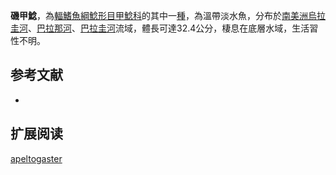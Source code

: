 {{Speciesbox
| name = 磯甲鯰
| image = 
| image_width = 250px
| image_caption = 
| status = NE
| status_system = IUCN3.1
| genus = Loricaria
| species = apeltogaster
| authority = [[Boulenger|Boulenger]], 1895
| synonyms = 
}}

'''磯甲鯰'''，為[[輻鰭魚綱|輻鰭魚綱]][[鯰形目|鯰形目]][[甲鯰科|甲鯰科]]的其中一[[種|種]]，為溫帶淡水魚，分布於[[南美洲|南美洲]][[烏拉圭河|烏拉圭河]]、[[巴拉那河|巴拉那河]]、[[巴拉圭河|巴拉圭河]]流域，體長可達32.4公分，棲息在底層水域，生活習性不明。
==参考文献==
*{{FishBase_species|genus=Loricaria|species=apeltogaster|year=2014|month=11}}

== 扩展阅读 ==
{{refbegin}}
{{wikispecies-inline|Loricaria apeltogaster|磯甲鯰}}
{{refend}}
{{Taxonbar|from=Q6414174}}

[[Category:甲鯰屬|apeltogaster]]